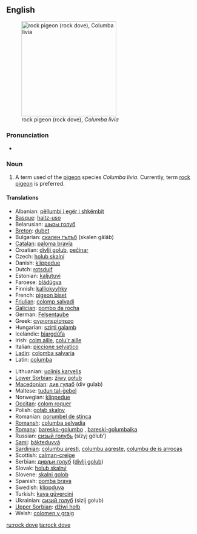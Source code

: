{{wikipedia|Rock Pigeon}}
==English==
[[Image:Pigion052006.JPG|thumb|right|250px|rock pigeon (rock dove), ''Columba livia'']]

===Pronunciation===
* {{IPA|/rɒk dɔv/}}

===Noun===
{{en-noun}}

# A term used of the [[pigeon]] species ''Columba livia''. Currently, term [[rock pigeon]] is preferred.

====Translations====
{{trans-top|rock pigeon}}
* Albanian: [[pëllumbi i egër i shkëmbit]]
* [[Basque]]: [[haitz-uso]]
* Belarusian: [[шызы голуб]]
* [[Breton]]: [[dubet]]
* Bulgarian: [[скален гълъб]] (skalen gǎlǎb)
* [[Catalan]]: [[paloma bravía]]
* Croatian: [[divlji golub]], [[pečinar]]
* Czech: [[holub skalní]]
* Danish: [[klippedue]]
* Dutch: [[rotsduif]] {{f}}
* Estonian: [[kaljutuvi]]
* Faroese: [[bládúgva]]
* Finnish: [[kalliokyyhky]]
* French: [[pigeon biset]] {{m}}
* [[Friulian]]: [[colomp salvadi]]
* [[Galician]]: [[pombo da rocha]]
* German: [[Felsentaube]] {{f}}
* Greek: [[αγριοπερίστερο]] {{n}}
* Hungarian: [[szirti galamb]]
* Icelandic: [[bjargdúfa]]
* Irish: [[colm aille]], [[colu'r aille]]
* Italian: [[piccione selvatico]] {{m}}
* [[Ladin]]: [[colomba salvaria]]
* Latin: [[columba]] {{f}}
{{trans-mid}}
* Lithuanian: [[uolinis karvelis]]
* [[Lower Sorbian]]: [[źiwy gołub]]
* [[Macedonian]]: [[див гулаб]] (div gulab)
* Maltese: [[tudun tal-ġebel]]
* Norwegian: [[klippedue]]
* [[Occitan]]: [[colom roquer]]
* Polish: [[gołąb skalny]] {{m}}
* Romanian: [[porumbel de stinca]]
* [[Romansh]]: [[columba selvadia]]
* [[Romany]]: [[baresko-golumbo]] {{m}}, [[bareski-golumbaika]] {{f}}
* Russian: [[сизый голубь]] (sízyj gólub’) {{m}}
* [[Sami]]: [[bákteduvvá]]
* [[Sardinian]]: [[columbu aresti]], [[columbu agreste]], [[columbu de is arrocas]]
* Scottish: [[calman-creige]]
* Serbian: [[дивљи голуб]] ([[divlji golub]]) {{m}}
* Slovak: [[holub skalný]] {{m}}
* Slovene: [[skalni golob]] {{m}}
* Spanish: [[pomba brava]] {{f}}
* Swedish: [[klippduva]]
* Turkish: [[kaya güvercini]]
* Ukrainian: [[сизий голуб]] (sizij golub)
* [[Upper Sorbian]]: [[dźiwi hołb]]
* Welsh: [[colomen y graig]]
{{trans-bottom}}

[[ru:rock dove]]
[[ta:rock dove]]